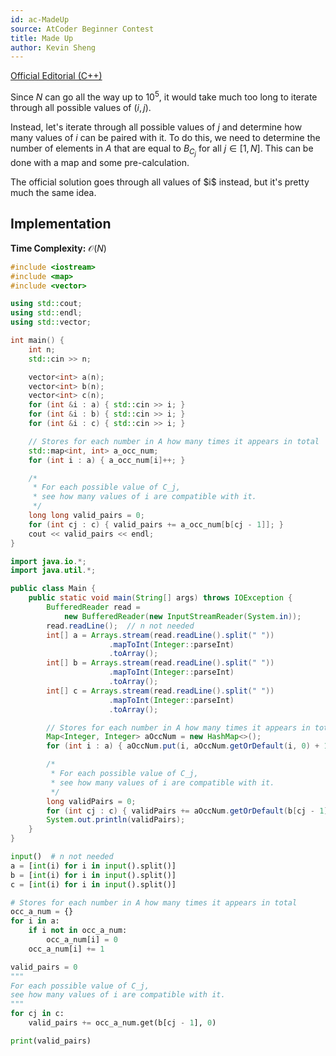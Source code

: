 ```yaml
---
id: ac-MadeUp
source: AtCoder Beginner Contest
title: Made Up
author: Kevin Sheng
---
```


[Official Editorial (C++)](https://atcoder.jp/contests/abc202/editorial/1894)

Since $N$ can go all the way up to $10^5$, it would take much too long to iterate through
all possible values of $(i, j)$.

Instead, let's iterate through all possible values of $j$ and determine how many values of $i$
can be paired with it. To do this, we need to determine the number of elements in $A$ that are equal to $B_{C_j}$ for all $j  \in [1, N]$. This can be done with a map and some pre-calculation.

<Info title="Official Solution">
The official solution goes through all values of $i$ instead, but it's pretty much
the same idea.
</Info>

## Implementation
**Time Complexity:** $\mathcal{O}(N)$

<LanguageSection>
<CPPSection>

```cpp
#include <iostream>
#include <map>
#include <vector>

using std::cout;
using std::endl;
using std::vector;

int main() {
	int n;
	std::cin >> n;

	vector<int> a(n);
	vector<int> b(n);
	vector<int> c(n);
	for (int &i : a) { std::cin >> i; }
	for (int &i : b) { std::cin >> i; }
	for (int &i : c) { std::cin >> i; }

	// Stores for each number in A how many times it appears in total
	std::map<int, int> a_occ_num;
	for (int i : a) { a_occ_num[i]++; }

	/*
	 * For each possible value of C_j,
	 * see how many values of i are compatible with it.
	 */
	long long valid_pairs = 0;
	for (int cj : c) { valid_pairs += a_occ_num[b[cj - 1]]; }
	cout << valid_pairs << endl;
}
```
</CPPSection>
<JavaSection>

```java
import java.io.*;
import java.util.*;

public class Main {
	public static void main(String[] args) throws IOException {
		BufferedReader read =
		    new BufferedReader(new InputStreamReader(System.in));
		read.readLine();  // n not needed
		int[] a = Arrays.stream(read.readLine().split(" "))
		              .mapToInt(Integer::parseInt)
		              .toArray();
		int[] b = Arrays.stream(read.readLine().split(" "))
		              .mapToInt(Integer::parseInt)
		              .toArray();
		int[] c = Arrays.stream(read.readLine().split(" "))
		              .mapToInt(Integer::parseInt)
		              .toArray();

		// Stores for each number in A how many times it appears in total
		Map<Integer, Integer> aOccNum = new HashMap<>();
		for (int i : a) { aOccNum.put(i, aOccNum.getOrDefault(i, 0) + 1); }

		/*
		 * For each possible value of C_j,
		 * see how many values of i are compatible with it.
		 */
		long validPairs = 0;
		for (int cj : c) { validPairs += aOccNum.getOrDefault(b[cj - 1], 0); }
		System.out.println(validPairs);
	}
}
```
</JavaSection>
<PySection>

```py
input()  # n not needed
a = [int(i) for i in input().split()]
b = [int(i) for i in input().split()]
c = [int(i) for i in input().split()]

# Stores for each number in A how many times it appears in total
occ_a_num = {}
for i in a:
	if i not in occ_a_num:
		occ_a_num[i] = 0
	occ_a_num[i] += 1

valid_pairs = 0
"""
For each possible value of C_j,
see how many values of i are compatible with it.
"""
for cj in c:
	valid_pairs += occ_a_num.get(b[cj - 1], 0)

print(valid_pairs)
```
</PySection>
</LanguageSection>
